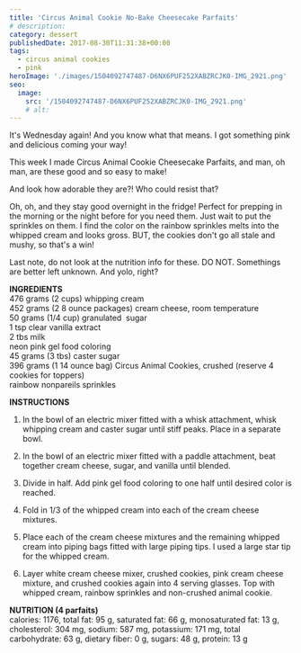 ```yaml
---
title: 'Circus Animal Cookie No-Bake Cheesecake Parfaits'
# description:
category: dessert
publishedDate: 2017-08-30T11:31:38+00:00
tags:
  - circus animal cookies
  - pink
heroImage: './images/1504092747487-D6NX6PUF252XABZRCJK0-IMG_2921.png'
seo:
  image:
    src: '/1504092747487-D6NX6PUF252XABZRCJK0-IMG_2921.png'
    # alt:
---
```



<div class="sqs-html-content">
	<p>
		It's Wednesday again! And you know what that means. I got something pink and
		delicious coming your way! 
	</p>
</div>
<div
	class="image-block-outer-wrapper layout-caption-below design-layout-inline"
	data-test="image-block-inline-outer-wrapper"
>
	<figure class="sqs-block-image-figure intrinsic">
		<div
			class="image-block-wrapper"
			data-animation-role="image"
			data-animation-override=""
		>
			<div class="sqs-image-shape-container-element has-aspect-ratio">
				<Picture
					src={ContentImage1}
					alt="Circus Animal Cookie No-Bake Cheesecake Parfaits | Sarah Makes Stuff"
				></Picture>
			</div>
		</div>
	</figure>
</div>
<div class="sqs-html-content">
	<p>
		This week I made Circus Animal Cookie Cheesecake Parfaits, and man, oh man,
		are these good and so easy to make! 
	</p>
</div>
<div
	class="image-block-outer-wrapper layout-caption-below design-layout-inline"
	data-test="image-block-inline-outer-wrapper"
>
	<figure class="sqs-block-image-figure intrinsic">
		<div
			class="image-block-wrapper"
			data-animation-role="image"
			data-animation-override=""
		>
			<div class="sqs-image-shape-container-element has-aspect-ratio">
				<Picture
					src={ContentImage2}
					alt="Circus Animal Cookie No-Bake Cheesecake Parfaits | Sarah Makes Stuff"
				></Picture>
			</div>
		</div>
	</figure>
</div>
<div class="sqs-html-content">
	<p>And look how adorable they are?! Who could resist that?</p>
</div>
<div
	class="image-block-outer-wrapper layout-caption-below design-layout-inline"
	data-test="image-block-inline-outer-wrapper"
>
	<figure class="sqs-block-image-figure intrinsic">
		<div
			class="image-block-wrapper"
			data-animation-role="image"
			data-animation-override=""
		>
			<div class="sqs-image-shape-container-element has-aspect-ratio">
				<Picture
					src={ContentImage3}
					alt="Circus Animal Cookie No-Bake Cheesecake Parfaits | Sarah Makes Stuff"
				></Picture>
			</div>
		</div>
	</figure>
</div>
<div class="sqs-html-content">
	<p>
		Oh, oh, and they stay good overnight in the fridge! Perfect for prepping in
		the morning or the night before for you need them. Just wait to put the
		sprinkles on them. I find the color on the rainbow sprinkles melts into the
		whipped cream and looks gross. BUT, the cookies don't go all stale and
		mushy, so that's a win! 
	</p>
</div>
<div
	class="image-block-outer-wrapper layout-caption-below design-layout-inline"
	data-test="image-block-inline-outer-wrapper"
>
	<figure class="sqs-block-image-figure intrinsic">
		<div
			class="image-block-wrapper"
			data-animation-role="image"
			data-animation-override=""
		>
			<div class="sqs-image-shape-container-element has-aspect-ratio">
				<Picture
					src={ContentImage4}
					alt="Circus Animal Cookie No-Bake Cheesecake Parfaits | Sarah Makes Stuff"
				></Picture>
			</div>
		</div>
	</figure>
</div>
<div class="sqs-html-content">
	<p>
		Last note, do not look at the nutrition info for these. DO NOT. Somethings
		are better left unknown. And yolo, right?
	</p>
</div>
<div
	class="image-block-outer-wrapper layout-caption-below design-layout-inline"
	data-test="image-block-inline-outer-wrapper"
>
	<figure class="sqs-block-image-figure intrinsic">
		<div
			class="image-block-wrapper"
			data-animation-role="image"
			data-animation-override=""
		>
			<div class="sqs-image-shape-container-element has-aspect-ratio">
				<Picture
					src={ContentImage5}
					alt="Circus Animal Cookie No-Bake Cheesecake Parfaits | Sarah Makes Stuff"
				></Picture>
			</div>
		</div>
	</figure>
</div>
<div class="sqs-html-content">
	<p>
		<strong>INGREDIENTS</strong>
		<br />
		476 grams (2 cups) whipping cream
		<br />
		452 grams (2 8 ounce packages) cream cheese, room temperature
		<br />
		50 grams (1/4 cup) granulated  sugar
		<br />1 tsp clear vanilla extract
		<br />2 tbs milk
		<br />
		neon pink gel food coloring
		<br />
		45 grams (3 tbs) caster sugar
		<br />
		396 grams (1 14 ounce bag) Circus Animal Cookies, crushed (reserve 4 cookies
		for toppers)
		<br />
		rainbow nonpareils sprinkles
	</p>
	<p>
		<strong>INSTRUCTIONS</strong>
	</p>
	<ol>
		<li>
			<p>
				In the bowl of an electric mixer fitted with a whisk attachment, whisk
				whipping cream and caster sugar until stiff peaks. Place in a separate
				bowl.
			</p>
		</li>
		<li>
			<p>
				In the bowl of an electric mixer fitted with a paddle attachment, beat
				together cream cheese, sugar, and vanilla until blended. 
			</p>
		</li>
		<li>
			<p>
				Divide in half. Add pink gel food coloring to one half until desired
				color is reached. 
			</p>
		</li>
		<li>
			<p>
				Fold in 1/3 of the whipped cream into each of the cream cheese mixtures.
			</p>
		</li>
		<li>
			<p>
				Place each of the cream cheese mixtures and the remaining whipped cream
				into piping bags fitted with large piping tips. I used a large star tip
				for the whipped cream.
			</p>
		</li>
		<li>
			<p>
				Layer white cream cheese mixer, crushed cookies, pink cream cheese
				mixture, and crushed cookies again into 4 serving glasses. Top with
				whipped cream, rainbow sprinkles and non-crushed animal cookie. 
			</p>
		</li>
	</ol>
	<p>
		<strong>NUTRITION (4 parfaits)</strong>
		<br />
		calories: 1176, total fat: 95 g, saturated fat: 66 g, monosaturated fat: 13
		g, cholesterol: 304 mg, sodium: 587 mg, potassium: 171 mg, total
		carbohydrate: 63 g, dietary fiber: 0 g, sugars: 48 g, protein: 13 g
	</p>
</div>
